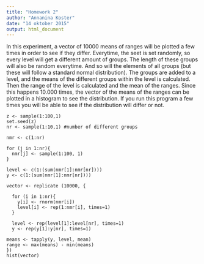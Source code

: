 ```yaml
---
title: "Homework 2"
author: "Annanina Koster"
date: "14 oktober 2015"
output: html_document
---
```


In this experiment, a vector of 10000 means of ranges will be plotted a few times in order to see if they differ. Everytime, the seet is set randomly, so every level will get a different amount of groups. The length of these groups will also be random everytime. And so will the elements of all groups (but these will follow a standard normal distribution). The groups are added to a level, and the means of the different groups within the level is calculated. Then the range of the level is calculated and the mean of the ranges. Since this happens 10.000 times, the vector of the means of the ranges can be plotted in a histogram to see the distribution. If you run this program a few times you will be able to see if the distribution will differ or not.

```
z <- sample(1:100,1)
set.seed(z)
nr <- sample(1:10,1) #number of different groups

nmr <- c(1:nr)

for (j in 1:nr){
  nmr[j] <- sample(1:100, 1)
}

level <- c(1:(sum(nmr[1]:nmr[nr])))
y <- c(1:(sum(nmr[1]:nmr[nr])))

vector <- replicate (10000, {

  for (i in 1:nr){
    y[i] <- rnorm(nmr[i])
    level[i] <- rep(1:nmr[i], times=1)
  }
  
  level <- rep(level[1]:level[nr], times=1)
  y <- rep(y[1]:y[nr], times=1)

means <- tapply(y, level, mean)
range <- max(means) - min(means)
})
hist(vector)
```
